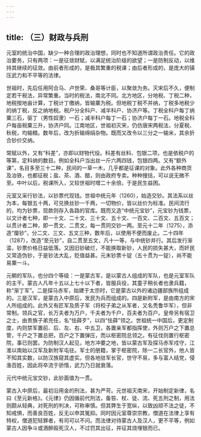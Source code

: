 ```yaml
---
---
---
```

title: （三）财政与兵刑
---



元室的统治中国，缺少一种合理的政治理想，同时也不知道所谓政治责任。它的政治要务，只有两项：一是征敛财赋，以满足统治阶级的欲望；一是防制反动，以维持其继续的征敛。由前者形成的，是极其繁重的税课；由后者形成的，是庞大的镇压武力和不平等的法律。

世祖时，先后任用阿合马、卢世荣、桑哥等计臣，以聚敛为务。灭宋后不久，便制定若干税法，异常繁重。当时的税法，南北不同。北方地区，分地税、丁税二种，地税按地亩计算，丁税计丁缴纳，皆输粟为税。但地税丁税不并纳，丁税多地税少的纳丁税，反之纳地税。税户分全科户、减半科户、协济户等。丁税全科户每丁纳粟三石，驱丁（男性奴隶）一石；减半科户每丁一石；协济户每丁一石。地税全科户每亩税粟三升，协济户同。江南地区，世祖初灭宋，仍仿唐宋两税法，分夏税、秋税，均输粮。数年后，改为折输绵绢杂物。既而又改令以三分之一输米，其余折合钞价交纳。

常赋以外，又有“科差”，亦即以财物代役。科差有丝料、包银二项，也是依税户的等第，定科纳的数目。例如全科户当出丝一斤六两四钱，包银四两。又有“额外课”，名目多至三十二种，民间的一草一木，几乎都是征课的对象。此外各种商货及冶铁，也都征税；盐、茶、酒、醋，则由政府专卖。种种搜括，可以说无微不至。中叶以后，税课所入，又较世祖时增二十余倍，于是民生益困。

元室又采行钞法，以钞票代现钱。世祖中统元年（1260），始造交钞。其法系以丝为本，每银五十两，可兑换丝钞一千两，一切物价，皆以丝价为标准。民间流行的，均为钞票，现款则存入各路的官库。既而又造“中统元宝钞”，元宝钞为钱票，以文计者七种，即一十文、二十文、三十文、五十文、一百文、二百文、五百文；以贯计者二种，即一贯文、二贯文，每一贯同交钞一两。至元十二年（1275），添造“厘钞”，分二文、三文、五文三种，数年后，以使用不便而废止。二十四年（1287），改造“至元钞”，自二贯至五文，凡十一等，与中统钞并行。其后发行渐滥，钞票价格日益低落。又因旧钞破烂，不能换取新钞，人民的损失甚大，而奸民又常造伪钞，于是钞法大乱，贬值益甚。元末钞票十锭（五十贯为一锭），尚不能易粟一斗。

元朝的军队，也分四个等级：一是蒙古军，是以蒙古人组成的军队，也是元室军队的主干。蒙古人凡年十五以上七十以下者，皆服兵役，其童子稍长者也隶兵籍，称“渐丁军”。二是探马赤军，始建于太宗时，它是蒙古以外的诸边疆部族所组成的。三是汉军，是蒙古入中原后，发民为兵而组成的。四是新附军，是由南方的宋人所组成的。此外又有匠军及质子军（将校子弟之从军者，又名秃鲁华军），但非常制。领兵之官，长万夫者为万户，千夫者为千户，百夫者为百户。皇帝另有宿卫之士，由贵族子弟充任，名“怯薛歹”，以四“怯薛”领之。世祖统一中国后，更定制度，内则禁军置前、后、左、右、中五卫，各置亲军都指挥使，外则万户之下置总管，千户之下置总把，百户之下置弹压，而以枢密院总领之。有征伐则置行枢密院，事已则罢。为防制汉人起见，地方冲要之地，皆以蒙古军及探马赤军戍守，江淮以南始以汉军及新附军屯驻。军士的册籍，掌于枢密院，除一二长官外，他人皆不知其实数，以防汉族窥其虚实。但各地驻军长官，世守不易，多与富人结党，侵渔百姓，因此将卒流于骄惰，武力乃日就衰落。

元代中统元宝交钞，此钞面值为一贯。

蒙古入中原后，最初沿用金的刑法，甚为严苛。元世祖灭南宋，开始制定新律，名曰《至元新格》。《元律》仍因循前代刑法，备笞、杖、徒、流、死五刑之制，用法则颇从轻典，对死刑的判决，可称审慎。但其弊生于宽纵，以致凶顽不法之徒，不知戒惧，而善良百姓，反无以申其冤抑。同时因元室尊崇宗教，僧道在法律上享有特权，僧道犯轻罪者，有司可以不问。而法律对待蒙古人及汉人，更不平等，例如蒙古人因争斗或酒醉殴死汉人，不过罚其出征，并征其烧埋银而已。